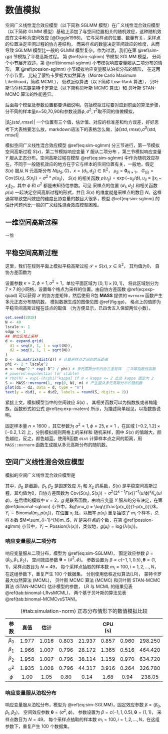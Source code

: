# 数值模拟 {#simulations}

空间广义线性混合效应模型（以下简称 SGLMM 模型）在广义线性混合效应模型（以下简称 GLMM 模型）基础上添加了与空间位置相关的随机效应，这种随机效应在文中称为空间效应 [@Diggle1998]。 它与采样点的位置、数量有关，采样点的位置决定空间过程的协方差结构， 而采样点的数量决定空间效应的维度，从而导致 SGLMM 模型比一般的 GLMM 模型复杂。作为过渡，我们在第 \@ref(sim-gp) 节模拟了平稳高斯过程。 第 \@ref(sim-sglmm) 节模拟 SGLMM 模型， 分两个小节展开叙述，第 \@ref(binomal-sglmm) 小节模拟响应变量服从二项分布的情形，  第 \@ref(possion-sglmm) 小节模拟响应变量服从泊松分布的情形， 在这两个小节里， 比较了蒙特卡罗极大似然算法（Monte Carlo Maximum Likelihood，简称 MCML）， 低秩近似算法（以下简称 Low-Rank 算法）， 贝叶斯马尔科夫链蒙特卡罗算法（以下简称贝叶斯 MCMC 算法）和 贝叶斯 STAN-MCMC 算法的性能差异。

后面每个模型及参数设置都要详细说明，包括模拟过程要对应到前面的算法步骤，分不同的样本量n=50,70,90和参数设置$\phi,\sigma^2,\tau^2$取不同的值做模拟，

|$\hat\beta_0(std,rmse)$| 一个位置有三个值，估计值、对应的标准差和均方误差，好好思考下大表格要怎么放，markdown语法下的表格怎么做，|$\hat\phi(std,rmse)$,$\hat\sigma^2(std,rmse)$|

模拟空间广义线性混合效应模型 \@ref(eq:sim-sglmm) 分三节进行，第一节模拟空间高斯过程 $S(x)$，第二节模拟响应变量 $Y$ 服从二项分布 ，第三节模拟响应变量 $Y$ 服从正态分布。空间高斯过程在模型 \@ref(eq:sim-sglmm) 中作为随机效应存在，不同于一般随机效应的地方在于它与样本的空间位置有关，一般地，假定 $S(x)$ 服从 $N$ 元高斯分布 $N(\mu_{S},G)$，$x = (d_1,d_2) \in \mathbb{R}^2$， $\mu_{S} = \mathbf{0}_{N\times1}$， $G_{(ij)} = \mathrm{Cov}(S(x_i),S(x_j))=\sigma^2*\rho(u_{ij})$， $S(x)$ 的相关函数 $\rho(u_{ij}) = \exp(-u_{ij}/\phi), u_{ij} \equiv \|x_{i}-x_{j}\|_2$，其中 $\phi$ 和 $\sigma^2$ 都是未知待估参数。可见
采样点的位置 $(d_1,d_2)$ 和相关函数 $\rho(u)$ 一起决定空间高斯过程的形式，并且 $S(x)$ 的维度就是采样点的数目 $N$。这样通常导致空间效应的维度比协变量的数目大很多，模型 \@ref(eq:sim-sglmm) 的估计问题也比一般的广义线性混合效应模型困难。

\begin{equation}
g(\mu_i) = d(x_i)'\beta + S(x_i) + Z_i (\#eq:sim-sglmm)
\end{equation}

## 一维空间高斯过程

一维



## 平稳空间高斯过程 {#sim-gp}

这里，我们在规则平面上模拟平稳高斯过程 $\mathcal{S} = S(x), x \in \mathbb{R}^2$， 其均值为0， 自协方差函数为

\begin{equation}
\mathrm{Cov}(S(x_i),S(x_j)) = \sigma^2\exp\big\{-\big( \frac{ \| x_{i} - x_{j} \|_{2}}{\sqrt{2}\phi}\big)^{\kappa}\big\}  (\#eq:exp-quad)
\end{equation}

\noindent 设置参数 $\kappa = 2,\phi=1,\sigma^2=1$，单位平面区域为 $[0,1]\times[0,1]$， 将此区域划分为 $7\times 7$ 的小网格，设置每个格点为采样的位置。由自协方差函数 \@ref(eq:exp-quad) 可以获得 $\mathcal{S}$ 的协方差矩阵，然后使用 R包 **MASS** 提供的 `mvrnorm` 函数产生多元正态分布随机数。 模拟数据生成的图像见图 \@ref(fig:gp)， 格点上的值即为平稳空间高斯过程在该点的取值 （为方便显示，已四舍五入保留两位小数）。

```r
set.seed(2018)
N <- 49
lscale <- 1
sdgp <- 1
## 单位区域上采样
d <- expand.grid(
  d1 = seq(0, 1, l = sqrt(N)),
  d2 = seq(0, 1, l = sqrt(N))
)
D <- as.matrix(dist(d)) # 计算采样点之间的欧氏距离
phi <- 2 * lscale^2
m <- sdgp^2 * exp(-D^2 / phi) # 多元高斯分布的协方差矩阵  二次幂指数核函数
# powered.exponential (or stable)
# rho(h) = exp[-(h/phi)^kappa] if 0 < kappa <= 2 此处 kappa 固定为 2
S <- MASS::mvrnorm(1, rep(0, N), m) # 产生服从多元高斯分布的随机数
plot(d1 ~ d2, data = d, type = "n")
text(y = d$d1, x = d$d2, labels = round(S, digits = 2))
```

紧接上文，模拟模型当中的空间效应 $S(x)$ ， 其相关函数可以为指数族或者梅隆族，函数形式如公式 \@ref(eq:exp-matern) 所示，为描述简单起见，以指数族说明。

\begin{equation}
\rho(u) =
\begin{cases}
\exp(-(u/\phi)^{\kappa}) & \text{指数族}\\
\{2^{\kappa -1}\Gamma(\kappa)\}^{-1}(u/\phi)^{\kappa}\mathcal{K}_{\kappa}(u/\phi) & \text{梅隆族}
\end{cases} (\#eq:exp-matern)
\end{equation}

\noindent 固定样本量 $n=1600$ ，其它参数为 $\sigma^2=1,\phi=25,\kappa=1$ ，在区域 $[-0.2,1.2]\times [-0.2,1.2]$ 上，分别模拟规则网格上的采样和 随机采样，图中 $S(x)$ 的值越大，颜色越红，反之，颜色越蓝。使用R函数 `dist` 计算样本点之间的距离，用 `MASS::mvrnorm` 函数生成服从多元高斯分布的随机数。

<!-- ```{r reg-gp,fig.cap="模拟高斯过程：相关函数分别为指数族（左图），梅隆族（右图）"} -->
<!-- knitr::include_graphics(path = "figures/reg-gp.pdf") -->
<!-- ``` -->
<!-- ```{r irreg-gp,fig.cap="模拟高斯过程：相关函数分别为指数族（左图），梅隆族（右图）"} -->
<!-- knitr::include_graphics(path = "figures/irreg-gp.pdf") -->
<!-- ``` -->

## 空间广义线性混合效应模型 {#sim-sglmm}

模拟的空间广义线性混合效应模型是

\begin{equation}
g(\mu_i) = \beta_{0} + \beta_{1} * X_{1} + \beta_{2} * X_{2} + S(x) (\#eq:sim-SGLMM)
\end{equation}

\noindent 其中，$\beta_0$ 是截距，$\beta_{1},\beta_{2}$ 是固定效应 $X_{1}$ 和 $X_{2}$ 的系数，$S(x)$ 是平稳空间高斯过程，其均值为0，自协方差函数为 $\mathrm{Cov}(S(x_i),S(x_j)) = \sigma^2 \big\{2^{\kappa-1}\Gamma(\kappa)\big\}^{-1}(u/\phi)^{\kappa}K_{\kappa}(u/\phi)$，在后续的模拟中 $\kappa = 2$，$g$ 是联系函数，由响应变量 $Y$ 服从的分布决定，在第 \@ref(binomal-sglmm) 小节中，$g(\mu_i) = \log\{\frac{p(x_i)}{1-p(x_i)}\}$，$Y_{i} \sim \mathrm{Binomal}(m_{i},p(x_{i}))$，在位置 $x_i$ 处，以概率 $p(x_i)$ 重复抽取了 $m_i$ 个样本，总样本数 $M=\sum_{i=1}^{N}m_i$，$N$ 是采样点的个数，在第 \@ref(possion-sglmm) 小节中，$Y_i \sim \mathrm{Possion}(\lambda(x_{i}))$，类似地，$g(\mu_i) = \log\{\lambda(x_{i})\}$。

### 响应变量服从二项分布 {#binomal-sglmm}

响应变量服从二项分布，模型为 \@ref(eq:sim-SGLMM)， 固定效应参数 $\beta = (\beta_0,\beta_1,\beta_2)$， 空间效应参数 $\boldsymbol{\theta} = (\sigma^2,\phi)$。 参数设置为 $\beta = c(-1,1,0.5), \boldsymbol{\theta} = (1,1)$，采样点数目为 $N=49$， 每个采样点抽取的样本数 $m_i = 100,i = 1,2,\ldots,N$，在这组参数下，重复产生 100 个数据集。 分别使用低秩近似算法(LR)， 蒙特卡罗最大似然算法 (MCML)， 贝叶斯 MCMC 算法 (MCMC) 和贝叶斯 STAN-MCMC 算法 (STAN-MCMC) 估计模型的参数， LR 与 MCML 的结果见表 \@ref(tab:binomal-LRvsMCML)， 两个基于贝叶斯的算法见表 \@ref(tab:binomal-MCMCvsSTAN)。


Table: (\#tab:simulation-norm) 正态分布情形下的数值模拟比较

|    参数       | 真值 |  估计  |    | | CPU (s) |
| :----------------: | :----------------: | :----------------: | :----------------: | :-----------: | :---------------: | :-------------: | :----------------: |
| $\beta_{0}$   | 1.977 | 1.016 | 0.803 | 21.937 | 0.857 | 0.960 | 298.250 |
| $\beta_{1}$   | 1.966 | 1.007 | 0.796 | 28.172 | 1.365 | 0.516 | 464.420 |
| $\beta_{2}$   | 1.958 | 1.007 | 0.796 | 38.114 | 1.159 | 0.970 | 634.720 |
| $\sigma^2$    | 1.935 | 1.008 | 0.796 | 44.317 | 3.916 | 0.264 | 326.780 |
| $\phi$        | 1.00  | 1.05  | 0.80  | 0.14   |  1.68 | 0.94  | 238.05  |

\begin{table}[!h]
\begin{center}
\caption{ 100个数据集的模拟结果：估计，标准差和估计的均方误差 \label{tab:binomal-LRvsMCML}}
\setlength{\tabcolsep}{2pt}
\vspace{0.1in}

\begin{tabular}{lcccccccccc}
 \hline
  参数 &  真值 & \multicolumn{3}{c}{LR8$^*$} & \multicolumn{3}{c}{LR16$^*$} & 
 \multicolumn{3}{c}{MCML} \\
  \cmidrule(r){3-5}  \cmidrule(r){6-8} \cmidrule(r){9-11}
 \noalign{\smallskip} 
                &      & 估计   & 标准差 & 均方误差 & 估计   & 标准差 & 均方误差   & 估计  & 标准差 & 均方误差 \\ 
   \hline
   $\beta_{0}$  & -1.0 & -1.837 & 0.118  &  0.592   & -1.259 & 0.126  & 0.110      & -1.086 & 0.294   &  0.103 \\ 
   $\beta_{1}$  & 1.0  & 1.143  & 0.071  &  0.133   & 1.291  & 0.073  & 0.063      & 0.989  & 0.072   &  0.049 \\ 
   $\beta_{2}$  & 0.5  & 0.413  & 0.025  &  0.073   & 0.241  & 0.026  & 0.014      & 0.339  & 0.012   &  0.012 \\ 
   $\sigma^2$   & 1.0  & 0.528  & 0.177  &  4.060   & 0.499  & 0.090  & 0.060      & 0.268  & 0.405   &  0.013 \\ 
   $\phi$       & 1.0  & 0.478  & 0.052  &  0.131   & 0.110  & 0.041  & 0.007      & 0.073  & 0.167   &  0.007 \\ 
   \hline
 \end{tabular}
\end{center}
\vspace{0.05in}

* LR8/LR16：低秩近似算法分别使用 $8\times 8$ 和 $16\times 16$ 个采样点，

\end{table}


\begin{table}
\begin{center}
\caption{ 100 个数据集的模拟结果：估计，标准差和估计的均方误差 \label{tab:binomal-MCMCvsSTAN}}
\setlength{\tabcolsep}{2pt}
\vspace{0.1in}

\begin{tabular}{lccccccc}
 \hline
  参数 &  真值 & \multicolumn{3}{c}{贝叶斯MCMC} & \multicolumn{3}{c}{贝叶斯STAN-MCMC}  \\
  \cmidrule(r){3-5}  \cmidrule(r){6-8} 
 \noalign{\smallskip} 
                &     & 估计  & 标准差 & 均方误差 & 估计  & 标准差 & 均方误差 \\ 
   \hline
   $\beta_{0}$  & -1.0 & -1.239 & 0.848 &  0.777   & -1.225 & 0.248  & 0.112      \\ 
   $\beta_{1}$  & 1.0  & 0.985 & 0.052  &  2.941e-03   & 1.026  & 0.054  & 3.607e-03      \\ 
   $\beta_{2}$  & 0.5  & 0.519 & 0.019  &  7.422e-04   & 0.503  & 0.016  & 2.649e-04      \\ 
   $\sigma^2$   & 1.0  & 0.803 & 0.521  &  0.310   & 0.322  & 0.283  & 0.540      \\ 
   $\phi$       & 1.0  & 0.182 & 0.069  &  0.673   & 0.514  & 0.322  & 0.341      \\ 
   \hline
 \end{tabular}
\end{center}
\end{table}

### 响应变量服从泊松分布 {#possion-sglmm}

响应变量服从泊松分布，模型为 \@ref(eq:sim-SGLMM)，固定效应参数 $\beta = (\beta_0, \beta_1, \beta_2)$， 空间效应参数 $\boldsymbol{\theta} = (\sigma^2,\phi)$。 参数设置为 $\beta = c(-1,1,0.5), \boldsymbol{\theta} = (1,1)$， 采样点数目为 $N=49$， 每个采样点抽取的样本数 $m_i = 100,i = 1,2,\ldots,N$，在这组参数下，重复产生 100 个数据集。

\begin{table}
\begin{center}
\caption{ 100个数据集的模拟结果：估计，标准差和估计的均方误差 \label{tab:possion-LRvsMCML}}
\setlength{\tabcolsep}{2pt}
\vspace{0.1in}

\begin{tabular}{lcccccccccc}
 \hline
  参数 &  真值 & \multicolumn{3}{c}{LR8} & \multicolumn{3}{c}{LR16} & 
 \multicolumn{3}{c}{MCML} \\
  \cmidrule(r){3-5}  \cmidrule(r){6-8} \cmidrule(r){9-11}
 \noalign{\smallskip} 
                &     & 估计  & 标准差 & 均方误差 & 估计  & 标准差 & 均方误差 & 估计  & 标准差 & 均方误差 \\ 
   \hline
   $\beta_{0}$  & -1.0 & -1.837 & 0.118  &  0.592   & -1.259 & 0.126  & 0.110      & -1.086 & 0.294   &  0.103 \\ 
   $\beta_{1}$  & 1.0  & 1.143  & 0.071  &  0.133   & 1.291  & 0.073  & 0.063      & 0.989  & 0.072   &  0.049 \\ 
   $\beta_{2}$  & 0.5  & 0.413  & 0.025  &  0.073   & 0.241  & 0.026  & 0.014      & 0.339  & 0.012   &  0.012 \\ 
   $\sigma^2$   & 1.0  & 0.528  & 0.177  &  4.060   & 0.499  & 0.090  & 0.060      & 0.268  & 0.405   &  0.013 \\ 
   $\phi$       & 1.0  & 0.478  & 0.052  &  0.131   & 0.110  & 0.041  & 0.007      & 0.073  & 0.167   &  0.007 \\ 
   \hline
 \end{tabular}
\end{center}
\end{table}


\begin{table}
\begin{center}
\caption{ 100个数据集的模拟结果：估计，标准差和估计的均方误差 \label{tab:possion-MCMCvsSTAN}}
\setlength{\tabcolsep}{2pt}
\vspace{0.1in}

\begin{tabular}{lccccccc}
 \hline
  参数 &  真值 & \multicolumn{3}{c}{贝叶斯MCMC} & \multicolumn{3}{c}{贝叶斯STAN-MCMC}  \\
  \cmidrule(r){3-5}  \cmidrule(r){6-8} 
 \noalign{\smallskip} 
                &     & 估计  & 标准差 & 均方误差 & 估计  & 标准差 & 均方误差 \\ 
   \hline
   $\beta_{0}$  & -1.0 & -5.430 & 0.562  &  1.994   & -2.060 & 0.825  & 1.805    \\ 
   $\beta_{1}$  & 1.0  & 0.942 & 0.082  &  0.110   & 1.113  & 0.311  & 0.109    \\ 
   $\beta_{2}$  & 0.5  & 0.591 & 0.039  &  0.992   & 0.563  & 0.066  & 8.463e-03     \\ 
   $\sigma^2$   & 1.0  & 0.415 & 0.264  &  0.412   & 0.830  & 0.497  & 0.276    \\ 
   $\phi$       & 1.0  & 0.514 & 0.492  &  0.478   & 0.392  & 0.223  & 0.418    \\ 
   \hline
 \end{tabular}
\end{center}
\end{table}
